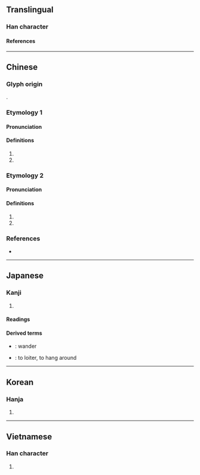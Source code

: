 {{also|仿|徬}}
{{character info}}
==Translingual==

===Han character===
{{Han char|rn=60|rad=彳|as=04|sn=7|four=20227|canj=HOYHS|ids=⿰彳方}}

====References====
{{Han ref|kx=0365.130|dkj=10052|dj=0685.070|hdz=20815.010|uh=5F77}}

----

==Chinese==

===Glyph origin===
{{Han etym}}
{{Han compound|彳|方|ls=psc|c1=s|c2=p}}.

===Etymology 1===
{{zh-forms}}

====Pronunciation====
{{zh-pron
|m=páng
|c=pong4
|mn=
|mc=1
|oc=1
|cat=v
}}

====Definitions====
{{zh-hanzi}}

# {{zh-used in|彷徉}}
# {{zh-used in|彷徨}}

===Etymology 2===
{{zh-forms|s=仿|t2=仿}}

====Pronunciation====
{{zh-pron
|m=fǎng
|c=fong2
|mn=hóng
|mn-t=huang2
|mc=2
|oc=n,2
|cat=a
}}

====Definitions====
{{zh-hanzi}}

# {{zh-alt-form|仿}}
# {{zh-used in|彷彿/仿佛}}

===References===
* {{R:yue:Hanzi}}

----

==Japanese==

===Kanji===
{{ja-kanji|grade=|rs=彳04}}

# {{rfdef|ja|sort=彳04}}

====Readings====
{{ja-readings
|goon=ぼう<ばう, ほう<はう
|kanon=ほう<はう
|kun=さまよ-う<さまよ-ふ
}}

====Derived terms====
* {{ja-r|彷徨う|さまよ.う}}: wander
* {{ja-r|彷徨く|うろつ.く}}: to loiter, to hang around

----

==Korean==

===Hanja===
{{ko-hanja|방}}

# {{rfdef|ko|sort=彳04}}

----

==Vietnamese==

===Han character===
{{vi-readings|rs=彳04|reading=phảng}}

# {{rfdef|vi|sort=彳04}}
